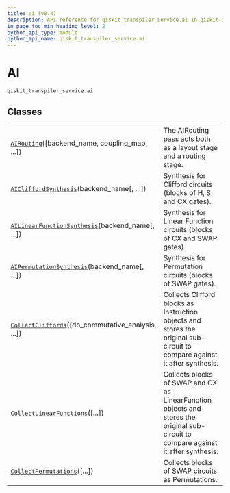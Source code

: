 ```yaml
---
title: ai (v0.4)
description: API reference for qiskit_transpiler_service.ai in qiskit-ibm-transpiler v0.4
in_page_toc_min_heading_level: 2
python_api_type: module
python_api_name: qiskit_transpiler_service.ai
---
```


<span id="ai-qiskit-transpiler-service-ai" />

<span id="module-qiskit_transpiler_service.ai" />

# AI

`qiskit_transpiler_service.ai`

## Classes

|                                                                                                                                                                          |                                                                                                                                     |
| ------------------------------------------------------------------------------------------------------------------------------------------------------------------------ | ----------------------------------------------------------------------------------------------------------------------------------- |
| [`AIRouting`](qiskit-transpiler-service-ai-ai-routing "qiskit_transpiler_service.ai.AIRouting")(\[backend\_name, coupling\_map, ...])                                    | The AIRouting pass acts both as a layout stage and a routing stage.                                                                 |
| [`AICliffordSynthesis`](qiskit-transpiler-service-ai-ai-clifford-synthesis "qiskit_transpiler_service.ai.AICliffordSynthesis")(backend\_name\[, ...])                    | Synthesis for Clifford circuits (blocks of H, S and CX gates).                                                                      |
| [`AILinearFunctionSynthesis`](qiskit-transpiler-service-ai-ai-linear-function-synthesis "qiskit_transpiler_service.ai.AILinearFunctionSynthesis")(backend\_name\[, ...]) | Synthesis for Linear Function circuits (blocks of CX and SWAP gates).                                                               |
| [`AIPermutationSynthesis`](qiskit-transpiler-service-ai-ai-permutation-synthesis "qiskit_transpiler_service.ai.AIPermutationSynthesis")(backend\_name\[, ...])           | Synthesis for Permutation circuits (blocks of SWAP gates).                                                                          |
| [`CollectCliffords`](qiskit-transpiler-service-ai-collect-cliffords "qiskit_transpiler_service.ai.CollectCliffords")(\[do\_commutative\_analysis, ...])                  | Collects Clifford blocks as Instruction objects and stores the original sub-circuit to compare against it after synthesis.          |
| [`CollectLinearFunctions`](qiskit-transpiler-service-ai-collect-linear-functions "qiskit_transpiler_service.ai.CollectLinearFunctions")(\[...])                          | Collects blocks of SWAP and CX as LinearFunction objects and stores the original sub-circuit to compare against it after synthesis. |
| [`CollectPermutations`](qiskit-transpiler-service-ai-collect-permutations "qiskit_transpiler_service.ai.CollectPermutations")(\[...])                                    | Collects blocks of SWAP circuits as Permutations.                                                                                   |

